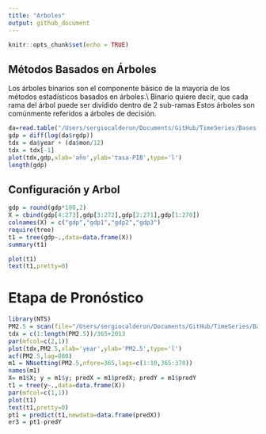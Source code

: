 ```yaml
---
title: "Arboles"
output: github_document
---
```


```r
knitr::opts_chunk$set(echo = TRUE)
```

## Métodos Basados en Árboles

Los árboles binarios son el componente básico de la mayoría de los métodos estadísticos basados en árboles.\\
Binario quiere decir, que cada rama del árbol puede ser dividido dentro de 2 sub-ramas Estos árboles son comúnmente referidos a árboles de decisión.


```r


da=read.table("/Users/sergiocalderon/Documents/GitHub/TimeSeries/Bases de Datos/GDPC1.txt",header=T) 
gdp = diff(log(da$rgdp))
tdx = da$year + (da$mon/12)
tdx = tdx[-1]
plot(tdx,gdp,xlab='año',ylab='tasa-PIB',type='l') 
length(gdp)

```

## Configuración y Arbol



```r

gdp = round(gdp*100,2)
X = cbind(gdp[4:273],gdp[3:272],gdp[2:271],gdp[1:270])
colnames(X) = c("gdp","gdp1","gdp2","gdp3")
require(tree)
t1 = tree(gdp~.,data=data.frame(X))
summary(t1)

plot(t1)
text(t1,pretty=0)
```


# Etapa de Pronóstico


```r
library(NTS)
PM2.5 = scan(file="/Users/sergiocalderon/Documents/GitHub/TimeSeries/Bases de Datos/d-Shanghai-1317.txt")
tdx = c(1:length(PM2.5))/365+2013
par(mfcol=c(2,1))
plot(tdx,PM2.5,xlab='year',ylab='PM2.5',type='l') 
acf(PM2.5,lag=800)
m1 = NNsetting(PM2.5,nfore=365,lags=c(1:10,365:370))
names(m1)
X= m1$X; y = m1$y; predX = m1$predX; predY = m1$predY
t1 = tree(y~.,data=data.frame(X))
par(mfcol=c(1,1))
plot(t1)
text(t1,pretty=0) 
pt1 = predict(t1,newdata=data.frame(predX)) 
er3 = pt1-predY
```

